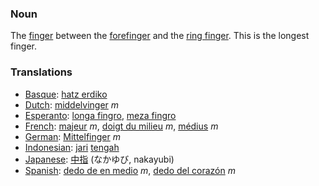 ===Noun===

The [[finger]] between the [[forefinger]] and the [[ring finger]]. This is the longest finger.

===Translations===
*[[Basque]]: [[hatz erdiko]]
*[[Dutch]]: [[middelvinger]] ''m''
*[[Esperanto]]: [[longa fingro]], [[meza fingro]]
*[[French]]: [[majeur]] ''m'', [[doigt du milieu]] ''m'', [[médius]] ''m''
*[[German]]: [[Mittelfinger]] ''m''
*[[Indonesian]]: [[jari]] [[tengah]]
*[[Japanese]]: [[中指]] (なかゆび, nakayubi)
*[[Spanish]]: [[dedo de en medio]] ''m'', [[dedo del corazón]] ''m''
